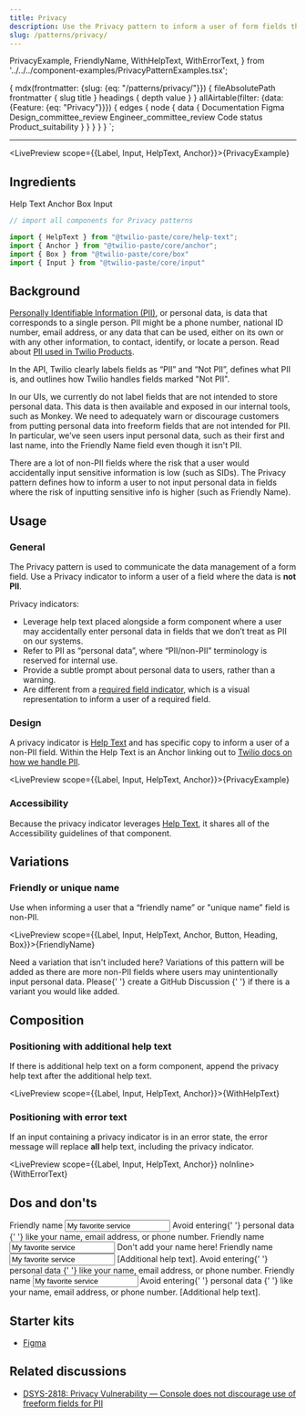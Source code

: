 ```yaml
---
title: Privacy
description: Use the Privacy pattern to inform a user of form fields that are not for personal data.
slug: /patterns/privacy/
---
```


  PrivacyExample,
  FriendlyName,
  WithHelpText,
  WithErrorText,
} from '../../../component-examples/PrivacyPatternExamples.tsx';

  {
    mdx(frontmatter: {slug: {eq: "/patterns/privacy/"}}) {
      fileAbsolutePath
      frontmatter {
        slug
        title
      }
      headings {
        depth
        value
      }
    }
    allAirtable(filter: {data: {Feature: {eq: "Privacy"}}}) {
      edges {
        node {
          data {
            Documentation
            Figma
            Design_committee_review
            Engineer_committee_review
            Code
            status
            Product_suitability
          }
        }
      }
    }
  }
`;

<content>

<NormalizePatternHeader
  description={props.pageContext.frontmatter.description}
  name={props.pageContext.frontmatter.title}
  data={props.data}
/>

</content>

---

<contentwrapper>

<PageAside data={props.data.mdx} />

<content>

<LivePreview scope={{Label, Input, HelpText, Anchor}}>{PrivacyExample}</LivePreview>

## Ingredients

<Grid gutter="space30" marginBottom="space80">
  <Column>
    <Card>
      <Heading as="h3" variant="heading40" marginBottom="space0">
        <Anchor href="/components/help-text">Help Text</Anchor>
      </Heading>
    </Card>
  </Column>
  <Column>
    <Card>
      <Heading as="h3" variant="heading40" marginBottom="space0">
        <Anchor href="/components/anchor">Anchor</Anchor>
      </Heading>
    </Card>
  </Column>
  <Column>
    <Card>
      <Heading as="h3" variant="heading40" marginBottom="space0">
        <Anchor href="/primitives/box">Box</Anchor>
      </Heading>
    </Card>
  </Column>
</Grid>
<Grid gutter="space30" marginBottom="space80">
  <Column span={4}>
    <Card>
      <Heading as="h3" variant="heading40" marginBottom="space0">
        <Anchor href="/components/input">Input</Anchor>
      </Heading>
    </Card>
  </Column>
</Grid>

```jsx
// import all components for Privacy patterns

import {​ HelpText } from "@twilio-paste/core/help-text";
import { Anchor } from "@twilio-paste/core/anchor";
import { Box } from "@twilio-paste/core/box"
import { Input } from "@twilio-paste/core/input"

```

## Background

[Personally Identifiable Information (PII)](https://www.twilio.com/docs/glossary/what-is-personally-identifiable-information-pii#fields-marked-not-pii), or personal data, is data that corresponds to a single person. PII might be a phone number, national ID number, email address, or any data that can be used, either on its own or with any other information, to contact, identify, or locate a person. Read about [PII used in Twilio Products](https://wiki.hq.twilio.com/pages/viewpage.action?spaceKey=LEGAL&title=PII+used+in+Twilio+Products).

In the API, Twilio clearly labels fields as “PII” and “Not PII”, defines what PII is, and outlines how Twilio handles fields marked "Not PII".

In our UIs, we currently do not label fields that are not intended to store personal data. This data is then available and exposed in our internal tools, such as Monkey. We need to adequately warn or discourage customers from putting personal data into freeform fields that are not intended for PII. In particular, we’ve seen users input personal data, such as their first and last name, into the Friendly Name field even though it isn't PII.

There are a lot of non-PII fields where the risk that a user would accidentally input sensitive information is low (such as SIDs). The Privacy pattern defines how to inform a user to not input personal data in fields where the risk of inputting sensitive info is higher (such as Friendly Name).

## Usage

### General

The Privacy pattern is used to communicate the data management of a form field. Use a Privacy indicator to inform a user of a field where the data is <strong>not PII</strong>.

Privacy indicators:

- Leverage help text placed alongside a form component where a user may accidentally enter personal data in fields that we don’t treat as PII on our systems.
- Refer to PII as “personal data”, where “PII/non-PII” terminology is reserved for internal use.
- Provide a subtle prompt about personal data to users, rather than a warning.
- Are different from a [required field indicator](/components/input/#required-field-indicator), which is a visual representation to inform a user of a required field.

### Design

A privacy indicator is [Help Text](/components/help-text/#accessibility) and has specific copy to inform a user of a non-PII field. Within the Help Text is an Anchor linking out to [Twilio docs on how we handle PII](https://www.twilio.com/docs/glossary/what-is-personally-identifiable-information-pii).

<LivePreview scope={{Label, Input, HelpText, Anchor}}>{PrivacyExample}</LivePreview>

### Accessibility

Because the privacy indicator leverages [Help Text](/components/help-text/#accessibility), it shares all of the Accessibility guidelines of that component.

## Variations

### Friendly or unique name

Use when informing a user that a “friendly name” or "unique name” field is non-PII.

<LivePreview scope={{Label, Input, HelpText, Anchor, Button, Heading, Box}}>{FriendlyName}</LivePreview>

<Callout>
  <CalloutTitle>Need a variation that isn't included here?</CalloutTitle>
  <CalloutText>
    Variations of this pattern will be added as there are more non-PII fields where users may unintentionally input
    personal data. Please{' '}
    <Anchor href="https://github.com/twilio-labs/paste/discussions" showExternal>
      create a GitHub Discussion
    </Anchor>{' '}
    if there is a variant you would like added.
  </CalloutText>
</Callout>

## Composition

### Positioning with additional help text

If there is additional help text on a form component, append the privacy help text after the additional help text.

<LivePreview scope={{Label, Input, HelpText, Anchor}}>{WithHelpText}</LivePreview>

### Positioning with error text

If an input containing a privacy indicator is in an error state, the error message will replace <strong> all </strong> help text, including the privacy indicator.

<LivePreview scope={{Label, Input, HelpText, Anchor}} noInline>
  {WithErrorText}
</LivePreview>

## Dos and don'ts

<DoDont>
  <Do title="Do" body="Use the same copy as in the pattern to indicate a non-PII field." preview={false}>
    <Box padding="space60">
      <Label htmlFor="do-1">Friendly name</Label>
      <Input type="text" id="do-1" aria-describedby="do-1-ht" value="My favorite service" />
      <HelpText id="do-1-ht">
        Avoid entering{' '}
        <Anchor
          href="https://www.twilio.com/docs/glossary/what-is-personally-identifiable-information-pii"
          showExternal
        >
          personal data
        </Anchor>{' '}
        like your name, email address, or phone number.
      </HelpText>
    </Box>
  </Do>
  <Dont
    title="Don't"
    body="Update the copy specific to a particular field as that may encourage inconsistencies across the customer experience. If the default copy doesn’t work for your use case, please create a Github Discussion to discuss adding a new variant."
    preview={false}
  >
    <Box padding="space60">
      <Label htmlFor="dont-1">Friendly name</Label>
      <Input type="text" id="dont-1" aria-describedby="dont-1-ht" value="My favorite service" />
      <HelpText id="dont-1-ht">Don't add your name here!</HelpText>
    </Box>
  </Dont>
</DoDont>
<DoDont>
  <Do title="Do" body="Append privacy help text so it is read after any additional help text." preview={false}>
    <Box padding="space60">
      <Label htmlFor="do-2">Friendly name</Label>
      <Input type="text" id="do-2" aria-describedby="do-2-ht" value="My favorite service" />
      <HelpText id="do-2-ht">
        [Additional help text]. Avoid entering{' '}
        <Anchor
          href="https://www.twilio.com/docs/glossary/what-is-personally-identifiable-information-pii"
          showExternal
        >
          personal data
        </Anchor>{' '}
        like your name, email address, or phone number.
      </HelpText>
    </Box>
  </Do>
  <Dont title="Don't" body="Add privacy help text before additional help text." preview={false}>
    <Box padding="space60">
      <Label htmlFor="dont-2">Friendly name</Label>
      <Input type="text" id="dont-2" aria-describedby="dont-2-ht" value="My favorite service" />
      <HelpText id="dont-2-ht">
        Avoid entering{' '}
        <Anchor
          href="https://www.twilio.com/docs/glossary/what-is-personally-identifiable-information-pii"
          showExternal
        >
          personal data
        </Anchor>{' '}
        like your name, email address, or phone number. [Additional help text].
      </HelpText>
    </Box>
  </Dont>
</DoDont>

## Starter kits

- [Figma](https://www.figma.com/file/S4z0Kqjb9AYosnkRQldLte/Paste-Patterns?node-id=1333%3A59088)

## Related discussions

- [DSYS-2818: Privacy Vulnerability — Console does not discourage use of freeform fields for PII](https://issues.corp.twilio.com/browse/DSYS-2818)

</content>

</contentwrapper>
